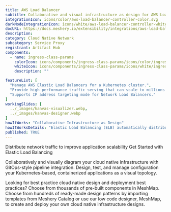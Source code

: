 ---
title: AWS Load Balancer
subtitle: Collaborative and visual infrastructure as design for AWS Load Balancer
integrationIcon: icons/color/aws-load-balancer-controller-color.svg
darkModeIntegrationIcon: icons/white/aws-load-balancer-controller-white.svg
docURL: https://docs.meshery.io/extensibility/integrations/aws-load-balancer-controller
description: 
category: Cloud Native Network
subcategory: Service Proxy
registrant: Artifact Hub
components:
  - name: ingress-class-params
    colorIcon: icons/components/ingress-class-params/icons/color/ingress-class-params-color.svg
    whiteIcon: icons/components/ingress-class-params/icons/white/ingress-class-params-white.svg
    description: ""

featureList: [
  "Manage AWS Elastic Load Balancers for a Kubernetes cluster.",
  "Provide high performance traffic serving that can scale to millions of requests per second.",
  "Supports IP address targeting mode for Network Load Balancers."
]
workingSlides: [
  ../_images/kanvas-visualizer.webp,
  ../_images/kanvas-designer.webp
]
howItWorks: "Collaborative Infrastructure as Design"
howItWorksDetails: "Elastic Load Balancing (ELB) automatically distributes incoming application traffic across multiple targets and virtual appliances in one or more Availability Zones (AZs)."
published: TRUE
---
<p>
Distribute network traffic to improve application scalability
Get Started with Elastic Load Balancing

</p>
<p>
    Collaboratively and visually diagram your cloud native infrastructure with GitOps-style pipeline integration. Design, test, and manage configuration your Kubernetes-based, containerized applications as a visual topology.
</p>
<p>
    Looking for best practice cloud native design and deployment best practices? Choose from thousands of pre-built components in MeshMap. Choose from hundreds of ready-made design patterns by importing templates from Meshery Catalog or use our low code designer, MeshMap, to create and deploy your own cloud native infrastructure designs.
</p>
